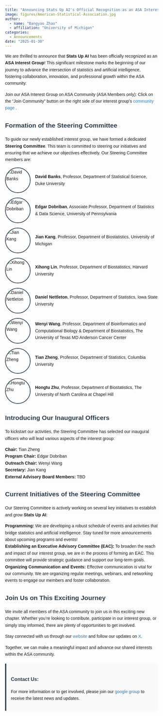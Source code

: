 ```yaml
---
title: "Announcing Stats Up AI's Official Recognition as an ASA Interest Group"
image: figures/American-Statistical-Association.jpg
author:
  - name: "Bangyao Zhao"
  - affiliation: "University of Michigan"
categories:
  - Announcements
date: "2025-01-30"
---
```


```{=html}
<!DOCTYPE html>
<html lang="en">
<head>
    <meta charset="UTF-8">
    <meta name="viewport" content="width=device-width, initial-scale=1.0">
    <title>Announcing Stats Up AI's Official Recognition as an ASA Interest Group</title>
    <style>
        body {
            font-family: Arial, sans-serif;
            line-height: 1.6;
            margin: 20px;
            margin-left: auto;
            margin-right: auto;
        }
        h1, h2, h3 {
            color: #2c3e50;
        }
        ul {
            list-style-type: none;
            padding: 0;
        }
        .committee-member {
            display: flex;
            align-items: center;
            margin-bottom: 15px;
        }
        .committee-member img {
            border-radius: 50%;
            width: 80px;
            height: 80px;
            object-fit: cover;
            margin-right: 15px;
            border: 2px solid #2c3e50;
        }
        .committee-member div {
            flex: 1;
        }
        .contact-info {
            background-color: #f9f9f9;
            padding: 15px;
            border-left: 4px solid #2c3e50;
            margin-top: 20px;
        }
        a {
            color: #2980b9;
            text-decoration: none;
        }
        a:hover {
            text-decoration: underline;
        }
        /* Responsive Layout */
        @media (max-width: 600px) {
            .committee-member {
                flex-direction: column;
                align-items: flex-start;
            }
            .committee-member img {
                margin-bottom: 10px;
            }
        }
    </style>
</head>
<body>

    

    <p>We are thrilled to announce that <strong>Stats Up AI</strong> has been officially recognized as an <strong>ASA Interest Group</strong>! This significant milestone marks the beginning of our journey to advance the intersection of statistics and artificial intelligence, fostering collaboration, innovation, and professional growth within the ASA community.</p>
    
<p>
  Join our ASA Interest Group on ASA Community (ASA Members only): Click on the “Join Community” button on the right side of our interest group’s 
  <a href="https://community.amstat.org/communities/community-home?CommunityKey=47facf85-a101-4b92-acf6-019637e3455c" target="_blank">
    community page
  </a>.
</p>



    <h2>Formation of the Steering Committee</h2>

    <p>To guide our newly established interest group, we have formed a dedicated <strong>Steering Committee</strong>. This team is committed to steering our initiatives and ensuring that we achieve our objectives effectively. Our Steering Committee members are:</p>

    <ul>
        <li class="committee-member">
            <img src="figures/ASAIGBlog/images/dbanks.jpg" alt="David Banks">
            <div>
                <strong>David Banks</strong>, Professor, Department of Statistical Science, Duke University
            </div>
        </li>
       <li class="committee-member">
            <img src="figures/ASAIGBlog/images/EdgarDobriban.jpeg" alt="Edgar Dobriban">
            <div>
                <strong>Edgar Dobriban</strong>, Associate Professor, Department of Statistics & Data Science, University of Pennsylvania
            </div>
        </li> 
        <li class="committee-member">
            <img src="figures/ASAIGBlog/images/jiankang.jpg" alt="Jian Kang">
            <div>
                <strong>Jian Kang</strong>, Professor, Department of Biostatistics, University of Michigan
            </div>
        </li>
        <li class="committee-member">
            <img src="figures/ASAIGBlog/images/XihongLin.png" alt="Xihong Lin">
            <div>
                <strong>Xihong Lin</strong>, Professor, Department of Biostatistics, Harvard University
            </div>
        </li>
        <li class="committee-member">
            <img src="figures/ASAIGBlog/images/DanNettleton.jpg" alt="Daniel Nettleton">
            <div>
                <strong>Daniel Nettleton</strong>, Professor, Department of Statistics, Iowa State University
            </div>
        </li>
        <li class="committee-member">
            <img src="figures/ASAIGBlog/images/Wang_W.jpg" alt="Wenyi Wang">
            <div>
                <strong>Wenyi Wang</strong>, Professor, Department of Bioinformatics and Computational Biology & Department of Biostatistics, The University of Texas MD Anderson Cancer Center
            </div>
        </li>
        <li class="committee-member">
            <img src="figures/ASAIGBlog/images/Zheng.Tian2019.jpg" alt="Tian Zheng">
            <div>
                <strong>Tian Zheng</strong>, Professor, Department of Statistics, Columbia University
            </div>
        </li>
        <li class="committee-member">
            <img src="figures/ASAIGBlog/images/zhu-hongtu-2023.jpg" alt="Hongtu Zhu">
            <div>
                <strong>Hongtu Zhu</strong>, Professor, Department of Biostatistics, The University of North Carolina at Chapel Hill
            </div>
        </li>
    </ul>

    <h2>Introducing Our Inaugural Officers</h2>

    <p>To kickstart our activities, the Steering Committee has selected our inaugural officers who will lead various aspects of the interest group:</p>

    <ul>
        <li><strong>Chair:</strong> Tian Zheng</li>
        <li><strong>Program Chair:</strong> Edgar Dobriban</li>
        <li><strong>Outreach Chair:</strong> Wenyi Wang</li>
        <li><strong>Secretary:</strong> Jian Kang</li>
        <li><strong>External Advisory Board Members:</strong> TBD</li>
    </ul>

    <h2>Current Initiatives of the Steering Committee</h2>

    <p>Our Steering Committee is actively working on several key initiatives to establish and grow <strong>Stats Up AI</strong>:</p>

    <ul>
        <li><strong>Programming:</strong> We are developing a robust schedule of events and activities that bridge statistics and artificial intelligence. Stay tuned for more announcements about upcoming programs and events!</li>
        <li><strong>Establishing an Executive Advisory Committee (EAC):</strong> To broaden the reach and impact of our interest group, we are in the process of forming an EAC. This committee will provide strategic guidance and support our long-term goals.</li>
        <li><strong>Organizing Communication and Events:</strong> Effective communication is vital for our community. We are organizing regular meetings, webinars, and networking events to engage our members and foster collaboration.</li>
    </ul>


    <h2>Join Us on This Exciting Journey</h2>

    <p>We invite all members of the ASA community to join us in this exciting new chapter. Whether you’re looking to contribute, participate in our interest group, or simply stay informed, there are plenty of opportunities to get involved.</p>

    <p>Stay connected with us through our <a href="https://statsupai.org">website</a> and follow our updates on <a href="https://x.com/i/flow/login?redirect_after_login=%2Fstatsupai">X</a>.
    <p>Together, we can make a meaningful impact and advance our shared interests within the ASA community.</p>

    <div class="contact-info">
        <h3>Contact Us:</h3>
        <p>For more information or to get involved, please join our <a href="https://groups.google.com/g/stats-up-ai">google group</a> to receive the latest news and updates.</p>
    </div>

</body>
</html>


```

